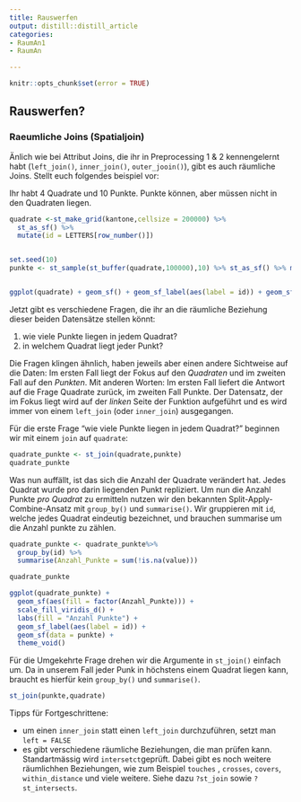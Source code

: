 ```yaml
---
title: Rauswerfen
output: distill::distill_article
categories:
- RaumAn1
- RaumAn

---
```


```r
knitr::opts_chunk$set(error = TRUE)
```
## Rauswerfen?

### Raeumliche Joins (Spatialjoin)

Änlich wie bei Attribut Joins, die ihr in Preprocessing 1 & 2 kennengelernt habt (`left_join()`, `inner_join()`, `outer_jooin()`), gibt es auch räumliche Joins. Stellt euch folgendes beispiel vor:

Ihr habt 4 Quadrate und 10 Punkte. Punkte können, aber müssen nicht in den Quadraten liegen. 

```r

quadrate <-st_make_grid(kantone,cellsize = 200000) %>%
  st_as_sf() %>%
  mutate(id = LETTERS[row_number()])


set.seed(10)
punkte <- st_sample(st_buffer(quadrate,100000),10) %>% st_as_sf() %>% mutate(value = rnorm(nrow(.)))


ggplot(quadrate) + geom_sf() + geom_sf_label(aes(label = id)) + geom_sf(data = punkte,inherit.aes = FALSE, aes(colour = value)) + theme_void()


```

Jetzt gibt es verschiedene Fragen, die ihr an die räumliche Beziehung dieser beiden Datensätze stellen könnt:

1. wie viele Punkte liegen in jedem Quadrat? <!-- oder: Was ist der Mittelwert aller Punkte pro Quadrat? -->
2. in welchem Quadrat liegt jeder Punkt? <!-- oder in wie vielen Quadraten liegt jeder Punkt? -->

Die Fragen klingen ähnlich, haben jeweils aber einen andere Sichtweise auf die Daten: Im ersten Fall liegt der Fokus auf den *Quadraten* und im zweiten Fall auf den *Punkten*. Mit anderen Worten: Im ersten Fall liefert die Antwort auf die Frage Quadrate zurück, im zweiten Fall Punkte. Der Datensatz, der im Fokus liegt wird auf der *linken* Seite der Funktion aufgeführt und es wird immer von einem `left_join` (oder `inner_join`) ausgegangen. 


Für die erste Frage "wie viele Punkte liegen in jedem Quadrat?" beginnen wir mit einem `join` auf `quadrate`:

```r
quadrate_punkte <- st_join(quadrate,punkte) 
quadrate_punkte
```

Was nun auffällt, ist das sich die Anzahl der Quadrate verändert hat. Jedes Quadrat wurde pro darin liegenden Punkt repliziert. Um nun die Anzahl Punkte *pro Quadrat* zu ermitteln nutzen wir den bekannten Split-Apply-Combine-Ansatz mit `group_by()` und `summarise()`. Wir gruppieren mit `id`, welche jedes Quadrat eindeutig bezeichnet, und brauchen summarise um die Anzahl punkte zu zählen.

```r
quadrate_punkte <- quadrate_punkte%>%
  group_by(id) %>%
  summarise(Anzahl_Punkte = sum(!is.na(value)))

quadrate_punkte
```


```r
ggplot(quadrate_punkte) + 
  geom_sf(aes(fill = factor(Anzahl_Punkte))) + 
  scale_fill_viridis_d() +
  labs(fill = "Anzahl Punkte") +
  geom_sf_label(aes(label = id)) + 
  geom_sf(data = punkte) + 
  theme_void()
```


Für die Umgekehrte Frage drehen wir die Argumente in `st_join()` einfach um. Da in unserem Fall jeder Punk in höchstens einem Quadrat liegen kann, braucht es hierfür kein `group_by()` und `summarise()`.


```r
st_join(punkte,quadrate)
```

Tipps für Fortgeschrittene:

- um einen `inner_join` statt einen `left_join` durchzuführen, setzt man `left = FALSE`
- es gibt verschiedene räumliche Beziehungen, die man prüfen kann. Standartmässig wird `intersetct`geprüft. Dabei gibt es noch weitere räumlichhen Beziehungen, wie zum Beispiel `touches` , `crosses`, `covers`, `within_distance` und viele weitere. Siehe dazu `?st_join` sowie `?st_intersects`.

